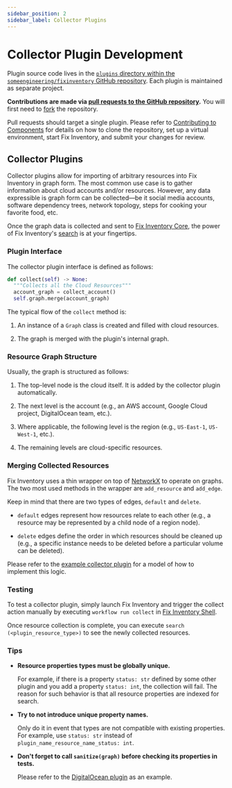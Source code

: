 ```yaml
---
sidebar_position: 2
sidebar_label: Collector Plugins
---
```


# Collector Plugin Development

Plugin source code lives in the [`plugins` directory within the `someengineering/fixinventory` GitHub repository](https://github.com/someengineering/fixinventory/tree/main/plugins). Each plugin is maintained as separate project.

**Contributions are made via [pull requests to the GitHub repository](https://github.com/someengineering/fixinventory/pulls).** You will first need to [fork](https://docs.github.com/get-started/quickstart/fork-a-repo) the repository.

Pull requests should target a single plugin. Please refer to [Contributing to Components](../components.mdx) for details on how to clone the repository, set up a virtual environment, start Fix Inventory, and submit your changes for review.

## Collector Plugins

Collector plugins allow for importing of arbitrary resources into Fix Inventory in graph form. The most common use case is to gather information about cloud accounts and/or resources. However, any data expressible is graph form can be collected—be it social media accounts, software dependency trees, network topology, steps for cooking your favorite food, etc.

Once the graph data is collected and sent to [Fix Inventory Core](../../reference/components/core.mdx), the power of Fix Inventory's [search](../../reference/search/index.mdx) is at your fingertips.

<DocCardList />

### Plugin Interface

The collector plugin interface is defined as follows:

```python
def collect(self) -> None:
  """Collects all the Cloud Resources"""
  account_graph = collect_account()
  self.graph.merge(account_graph)
```

The typical flow of the `collect` method is:

1. An instance of a `Graph` class is created and filled with cloud resources.

2. The graph is merged with the plugin's internal graph.

### Resource Graph Structure

Usually, the graph is structured as follows:

1. The top-level node is the cloud itself. It is added by the collector plugin automatically.

2. The next level is the account (e.g., an AWS account, Google Cloud project, DigitalOcean team, etc.).
3. Where applicable, the following level is the region (e.g., `US-East-1`, `US-West-1`, etc.).

4. The remaining levels are cloud-specific resources.

### Merging Collected Resources

Fix Inventory uses a thin wrapper on top of [NetworkX](https://networkx.org) to operate on graphs. The two most used methods in the wrapper are `add_resource` and `add_edge`.

Keep in mind that there are two types of edges, `default` and `delete`.

- `default` edges represent how resources relate to each other (e.g., a resource may be represented by a child node of a region node).

- `delete` edges define the order in which resources should be cleaned up (e.g., a specific instance needs to be deleted before a particular volume can be deleted).

Please refer to the [example collector plugin](https://github.com/someengineering/fixinventory/tree/main/plugins/example_collector) for a model of how to implement this logic.

### Testing

To test a collector plugin, simply launch Fix Inventory and trigger the collect action manually by executing `workflow run collect` in [Fix Inventory Shell](../../reference/components/shell.mdx).

Once resource collection is complete, you can execute `search (<plugin_resource_type>)` to see the newly collected resources.

### Tips

- **Resource properties types must be globally unique.**

  For example, if there is a property `status: str` defined by some other plugin and you add a property `status: int`, the collection will fail. The reason for such behavior is that all resource properties are indexed for search.

- **Try to not introduce unique property names.**

  Only do it in event that types are not compatible with existing properties. For example, use `status: str` instead of `plugin_name_resource_name_status: int`.

- **Don't forget to call `sanitize(graph)` before checking its properties in tests.**

  Please refer to the [DigitalOcean plugin](https://github.com/someengineering/fixinventory/tree/main/plugins/digitalocean) as an example.
